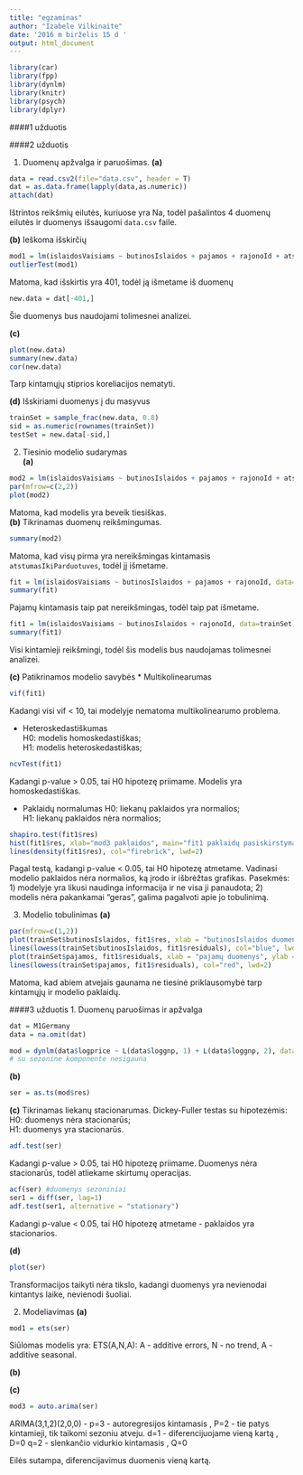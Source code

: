 ```yaml
---
title: "egzaminas"
author: "Izabele Vilkinaite"
date: '2016 m birželis 15 d '
output: html_document
---
```


```r
library(car)
library(fpp)
library(dynlm)
library(knitr)
library(psych)
library(dplyr)
```
####1 užduotis




####2 užduotis

1) Duomenų apžvalga ir paruošimas.
**(a)**
```r
data = read.csv2(file="data.csv", header = T)
dat = as.data.frame(lapply(data,as.numeric))
attach(dat)
```
Ištrintos reikšmių eilutės, kuriuose yra Na, todėl pašalintos 4 duomenų eilutės ir duomenys išsaugomi `data.csv` faile. 

**(b)**
Ieškoma išskirčių
```r
mod1 = lm(islaidosVaisiams ~ butinosIslaidos + pajamos + rajonoId + atstumasIkiParduotuves, data=dat)
outlierTest(mod1)
```

Matoma, kad išskirtis yra 401, todėl ją išmetame iš duomenų
```r
new.data = dat[-401,]
```
Šie duomenys bus naudojami tolimesnei analizei.

**(c)**
```r
plot(new.data)
summary(new.data)
cor(new.data)
```
Tarp kintamųjų stiprios koreliacijos nematyti.

**(d)**
Išskiriami duomenys į du masyvus
```r
trainSet = sample_frac(new.data, 0.8)
sid = as.numeric(rownames(trainSet)) 
testSet = new.data[-sid,]
```

2. Tiesinio modelio sudarymas  
**(a)**
```r
mod2 = lm(islaidosVaisiams ~ butinosIslaidos + pajamos + rajonoId + atstumasIkiParduotuves, data=trainSet)
par(mfrow=c(2,2))
plot(mod2)
```

Matoma, kad modelis yra beveik tiesiškas.  
**(b)** Tikrinamas duomenų reikšmingumas.
```r
summary(mod2)
```

Matoma, kad visų pirma yra nereikšmingas kintamasis `atstumasIkiParduotuves`, todėl jį išmetame.
```r
fit = lm(islaidosVaisiams ~ butinosIslaidos + pajamos + rajonoId, data=trainSet)
summary(fit)
```

Pajamų kintamasis taip pat nereikšmingas, todėl taip pat išmetame.
```r
fit1 = lm(islaidosVaisiams ~ butinosIslaidos + rajonoId, data=trainSet)
summary(fit1)
```

Visi kintamieji reikšmingi, todėl šis modelis bus naudojamas tolimesnei analizei.  

**(c)** Patikrinamos modelio savybės
* Multikolinearumas
```r
vif(fit1)
```

Kadangi visi vif < 10, tai modelyje nematoma multikolinearumo problema.

* Heteroskedastiškumas  
H0: modelis homoskedastiškas;  
H1: modelis heteroskedastiškas;

```r
ncvTest(fit1)
```

Kadangi p-value > 0.05, tai H0 hipotezę priimame. Modelis yra homoskedastiškas.

* Paklaidų normalumas
H0: liekanų paklaidos yra normalios;  
H1: liekanų paklaidos nėra normalios;
```r
shapiro.test(fit1$res)
hist(fit1$res, xlab="mod3 paklaidos", main="fit1 paklaidų pasiskirstymas", probability = T)
lines(density(fit1$res), col="firebrick", lwd=2)
```

Pagal testą, kadangi p-value < 0.05, tai H0 hipotezę atmetame. Vadinasi modelio paklaidos nėra normalios, ką įrodo ir išbrėžtas grafikas. 
Pasekmės: 
1) modelyje yra likusi naudinga informacija ir ne visa ji panaudota;
2) modelis nėra pakankamai "geras", galima pagalvoti apie jo tobulinimą.

3. Modelio tobulinimas
**(a)**
```r
par(mfrow=c(1,2))
plot(trainSet$butinosIslaidos, fit1$res, xlab = "butinosIslaidos duomenys", ylab = "fit1 paklaidos")
lines(lowess(trainSet$butinosIslaidos, fit1$residuals), col="blue", lwd=2) 
plot(trainSet$pajamos, fit1$residuals, xlab = "pajamų duomenys", ylab = "fit1 paklaidos")
lines(lowess(trainSet$pajamos, fit1$residuals), col="red", lwd=2)
```

Matoma, kad abiem atvejais gaunama ne tiesinė priklausomybė tarp kintamųjų ir modelio paklaidų.





####3 užduotis
1. Duomenų paruošimas ir apžvalga
```r
dat = M1Germany
data = na.omit(dat)

mod = dynlm(data$logprice ~ L(data$loggnp, 1) + L(data$loggnp, 2), data=data)
# su sezonine komponente nesigauna
```

**(b)** 
```r
ser = as.ts(mod$res)
```

**(c)** Tikrinamas liekanų stacionarumas. Dickey-Fuller testas su hipotezėmis:  
H0: duomenys nėra stacionarūs;  
H1: duomenys yra stacionarūs.
```r
adf.test(ser) 
```

Kadangi p-value > 0.05, tai H0 hipotezę priimame. Duomenys nėra stacionarūs, todėl atliekame skirtumų operacijas.  
```r
acf(ser) #duomenys sezoniniai
ser1 = diff(ser, lag=1)
adf.test(ser1, alternative = "stationary")
```

Kadangi p-value < 0.05, tai H0 hipotezę atmetame - paklaidos yra stacionarios. 

**(d)**
```r
plot(ser)
```

Transformacijos taikyti nėra tikslo, kadangi duomenys yra nevienodai kintantys laike, nevienodi šuoliai. 

2. Modeliavimas
**(a)**
```r
mod1 = ets(ser)
```

Siūlomas modelis yra: ETS(A,N,A): A - additive errors, N - no trend, A - additive seasonal.

**(b)** 


**(c)**
```r
mod3 = auto.arima(ser)
```
ARIMA(3,1,2)(2,0,0) - p=3 - autoregresijos kintamasis       , P=2 - tie patys kintamieji, tik taikomi sezoniu atveju.
                      d=1 - diferencijuojame vieną kartą    , D=0
                      q=2 - slenkančio vidurkio kintamasis  , Q=0

Eilės sutampa, diferencijavimus duomenis vieną kartą. 
